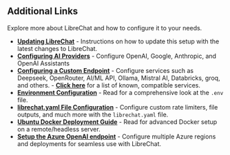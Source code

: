 ## Additional Links

Explore more about LibreChat and how to configure it to your needs.

- **[Updating LibreChat](/docs/local/docker#update-librechat)**
      - Instructions on how to update this setup with the latest changes to LibreChat.
- **[Configuring AI Providers](/docs/configuration/pre_configured_ai)**
      - Configure OpenAI, Google, Anthropic, and OpenAI Assistants
- **[Configuring a Custom Endpoint](./custom_endpoints)**
      - Configure services such as Deepseek, OpenRouter, AI/ML API, Ollama, Mistral AI, Databricks, groq, and others.
      - **[Click here](/docs/configuration/librechat_yaml/ai_endpoints)** for a list of known, compatible services.
- **[Environment Configuration](/docs/configuration/dotenv)**
      - Read for a comprehensive look at the `.env` file.
- **[librechat.yaml File Configuration](/docs/configuration/librechat_yaml)**
      - Configure custom rate limiters, file outputs, and much more with the `librechat.yaml` file.
- **[Ubuntu Docker Deployment Guide](/docs/remote/docker_linux)**
      - Read for advanced Docker setup on a remote/headless server.
- **[Setup the Azure OpenAI endpoint](/docs/configuration/azure)**
      - Configure multiple Azure regions and deployments for seamless use with LibreChat.
